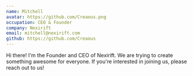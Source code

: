 ```yaml
---
name: Mitchell
avatar: https://github.com/Creaous.png
occupation: CEO & Founder
company: Nexirift
email: mitchell@nexirift.com
github: https://github.com/Creaous
---
```


Hi there! I'm the Founder and CEO of Nexirift. We are trying to create something awesome for everyone. If you're interested in joining us, please reach out to us!
